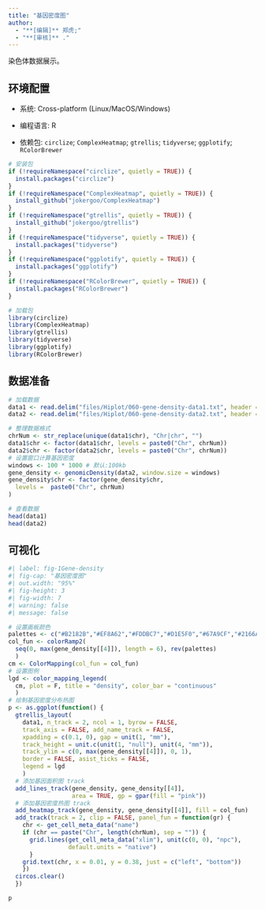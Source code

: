 ```yaml
---
title: "基因密度图"
author:
  - "**[编辑]** 郑虎;"
  - "**[审核]** ."
---
```


染色体数据展示。

## 环境配置

-   系统: Cross-platform (Linux/MacOS/Windows)

-   编程语言: R

-   依赖包: `circlize`; `ComplexHeatmap`; `gtrellis`; `tidyverse`; `ggplotify`; `RColorBrewer`

```r
# 安装包
if (!requireNamespace("circlize", quietly = TRUE)) {
  install.packages("circlize")
}
if (!requireNamespace("ComplexHeatmap", quietly = TRUE)) {
  install_github("jokergoo/ComplexHeatmap")
}
if (!requireNamespace("gtrellis", quietly = TRUE)) {
  install_github("jokergoo/gtrellis")
}
if (!requireNamespace("tidyverse", quietly = TRUE)) {
  install.packages("tidyverse")
}
if (!requireNamespace("ggplotify", quietly = TRUE)) {
  install.packages("ggplotify")
}
if (!requireNamespace("RColorBrewer", quietly = TRUE)) {
  install.packages("RColorBrewer")
}

# 加载包
library(circlize)
library(ComplexHeatmap)
library(gtrellis)
library(tidyverse)
library(ggplotify)
library(RColorBrewer)
```

## 数据准备

```r
# 加载数据
data1 <- read.delim("files/Hiplot/060-gene-density-data1.txt", header = T)
data2 <- read.delim("files/Hiplot/060-gene-density-data2.txt", header = T)

# 整理数据格式
chrNum <- str_replace(unique(data1$chr), "Chr|chr", "")
data1$chr <- factor(data1$chr, levels = paste0("Chr", chrNum))
data2$chr <- factor(data2$chr, levels = paste0("Chr", chrNum))
# 设置窗口计算基因密度
windows <- 100 * 1000 # 默认:100kb
gene_density <- genomicDensity(data2, window.size = windows)
gene_density$chr <- factor(gene_density$chr,
  levels =  paste0("Chr", chrNum)
)

# 查看数据
head(data1)
head(data2)
```

## 可视化

```r
#| label: fig-1Gene-density
#| fig-cap: "基因密度图"
#| out.width: "95%"
#| fig-height: 3
#| fig-width: 7
#| warning: false
#| message: false

# 设置画板颜色
palettes <- c("#B2182B","#EF8A62","#FDDBC7","#D1E5F0","#67A9CF","#2166AC")
col_fun <- colorRamp2(
  seq(0, max(gene_density[[4]]), length = 6), rev(palettes)
  )
cm <- ColorMapping(col_fun = col_fun)
# 设置图例
lgd <- color_mapping_legend(
  cm, plot = F, title = "density", color_bar = "continuous"
  )
# 绘制基因密度分布热图
p <- as.ggplot(function() {
  gtrellis_layout(
    data1, n_track = 2, ncol = 1, byrow = FALSE,
    track_axis = FALSE, add_name_track = FALSE,
    xpadding = c(0.1, 0), gap = unit(1, "mm"),
    track_height = unit.c(unit(1, "null"), unit(4, "mm")),
    track_ylim = c(0, max(gene_density[[4]]), 0, 1),
    border = FALSE, asist_ticks = FALSE,
    legend = lgd
    )
  # 添加基因面积图 track
  add_lines_track(gene_density, gene_density[[4]],
                  area = TRUE, gp = gpar(fill = "pink"))
  # 添加基因密度热图 track
  add_heatmap_track(gene_density, gene_density[[4]], fill = col_fun)
  add_track(track = 2, clip = FALSE, panel_fun = function(gr) {
    chr <- get_cell_meta_data("name")
    if (chr == paste("Chr", length(chrNum), sep = "")) {
      grid.lines(get_cell_meta_data("xlim"), unit(c(0, 0), "npc"),
                 default.units = "native")
      }
    grid.text(chr, x = 0.01, y = 0.38, just = c("left", "bottom"))
    })
  circos.clear()
  })

p
```



